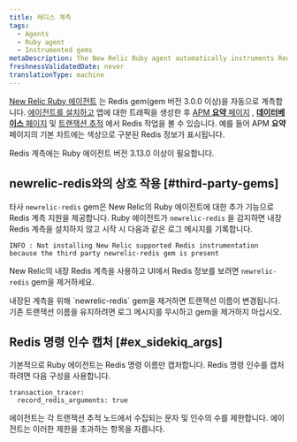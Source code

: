 ```yaml
---
title: 레디스 계측
tags:
  - Agents
  - Ruby agent
  - Instrumented gems
metaDescription: The New Relic Ruby agent automatically instruments Redis tasks.
freshnessValidatedDate: never
translationType: machine
---
```


[New Relic Ruby 에이전트](/docs/agents/ruby-agent/getting-started/new-relic-ruby) 는 Redis gem(gem 버전 3.0.0 이상)을 자동으로 계측합니다. [에이전트를 설치하고](/docs/agents/ruby-agent/installation-configuration/ruby-agent-installation) 앱에 대한 트래픽을 생성한 후 [APM **요약** 페이지](/docs/apm/applications-menu/monitoring/apm-overview-page) , [**데이터베이스** 페이지](/docs/apm/applications-menu/monitoring/databases-slow-queries-page) 및 [트랜잭션 추적](/docs/apm/transactions/transaction-traces/transaction-traces) 에서 Redis 작업을 볼 수 있습니다. 예를 들어 APM **요약** 페이지의 기본 차트에는 색상으로 구분된 Redis 정보가 표시됩니다.

<Callout variant="tip">
  Redis 계측에는 Ruby 에이전트 버전 3.13.0 이상이 필요합니다.
</Callout>

## newrelic-redis와의 상호 작용 [#third-party-gems]

타사 `newrelic-redis` gem은 New Relic의 Ruby 에이전트에 대한 추가 기능으로 Redis 계측 지원을 제공합니다. Ruby 에이전트가 `newrelic-redis` 을 감지하면 내장 Redis 계측을 설치하지 않고 시작 시 다음과 같은 로그 메시지를 기록합니다.

```
INFO : Not installing New Relic supported Redis instrumentation because the third party newrelic-redis gem is present
```

New Relic의 내장 Redis 계측을 사용하고 UI에서 Redis 정보를 보려면 `newrelic-redis` gem을 제거하세요.

<Callout variant="important">
  내장된 계측을 위해 `newrelic-redis` gem을 제거하면 트랜잭션 이름이 변경됩니다. 기존 트랜잭션 이름을 유지하려면 로그 메시지를 무시하고 gem을 제거하지 마십시오.
</Callout>

## Redis 명령 인수 캡처 [#ex_sidekiq_args]

기본적으로 Ruby 에이전트는 Redis 명령 이름만 캡처합니다. Redis 명령 인수를 캡처하려면 다음 구성을 사용합니다.

```
transaction_tracer:
  record_redis_arguments: true
```

에이전트는 각 트랜잭션 추적 노드에서 수집되는 문자 및 인수의 수를 제한합니다. 에이전트는 이러한 제한을 초과하는 항목을 자릅니다.
